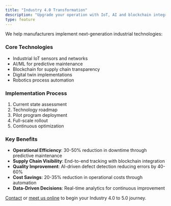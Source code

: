 ```yaml
---
title: "Industry 4.0 Transformation"
description: "Upgrade your operation with IoT, AI and blockchain integration"
type: feature
---
```



We help manufacturers implement next-generation industrial technologies:

### Core Technologies
- Industrial IoT sensors and networks
- AI/ML for predictive maintenance
- Blockchain for supply chain transparency
- Digital twin implementations
- Robotics process automation

### Implementation Process
1. Current state assessment
2. Technology roadmap
3. Pilot program deployment
4. Full-scale rollout
5. Continuous optimization

### Key Benefits
- **Operational Efficiency**: 30-50% reduction in downtime through predictive maintenance
- **Supply Chain Visibility**: End-to-end tracking with blockchain integration
- **Quality Improvement**: AI-driven defect detection reducing errors by 40-60%
- **Cost Savings**: 20-35% reduction in operational costs through automation
- **Data-Driven Decisions**: Real-time analytics for continuous improvement

[Contact](/contact) or [meet us online](https://calendly.com/selim_cypherx_tech/30-min-meeting) to begin your Industry 4.0 to 5.0 journey.

